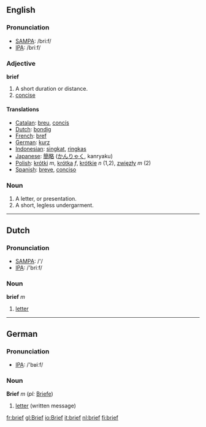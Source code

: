 ==English==
=== Pronunciation ===
*[[w:SAMPA|SAMPA]]: /bri:f/
*[[w:IPA|IPA]]: /briːf/

===Adjective===

'''brief'''
#A short duration or distance.
#[[concise]]

==== Translations ====
*[[Catalan]]: [[breu]], [[concís]]
*[[Dutch]]: [[bondig]]
*[[French]]: [[bref]]
*[[German]]: [[kurz]]
*[[Indonesian]]: [[singkat]], [[ringkas]]
*[[Japanese]]: [[簡略]] ([[かんりゃく]], kanryaku)
*[[Polish]]: [[krótki]] ''m'', [[krótka]] ''f'', [[krótkie]] ''n'' (1,2), [[zwięzły]] ''m'' (2)
*[[Spanish]]: [[breve]], [[conciso]]

===Noun===
#A letter, or presentation.
#A short, legless undergarment.

----

==Dutch==

===Pronunciation===
*[[w:SAMPA|SAMPA]]: /'/
*[[w:IPA|IPA]]: /'briːf/

===Noun===
'''brief''' ''m''

#[[letter]]

----

==German==

===Pronunciation===
*[[w:IPA|IPA]]: /'bʁiːf/

===Noun===
'''Brief''' ''m'' (''pl:'' [[Briefe]])

#[[letter]] (written message)

[[fr:brief]]
[[gl:Brief]]
[[io:Brief]]
[[it:brief]]
[[nl:brief]]
[[fi:brief]]